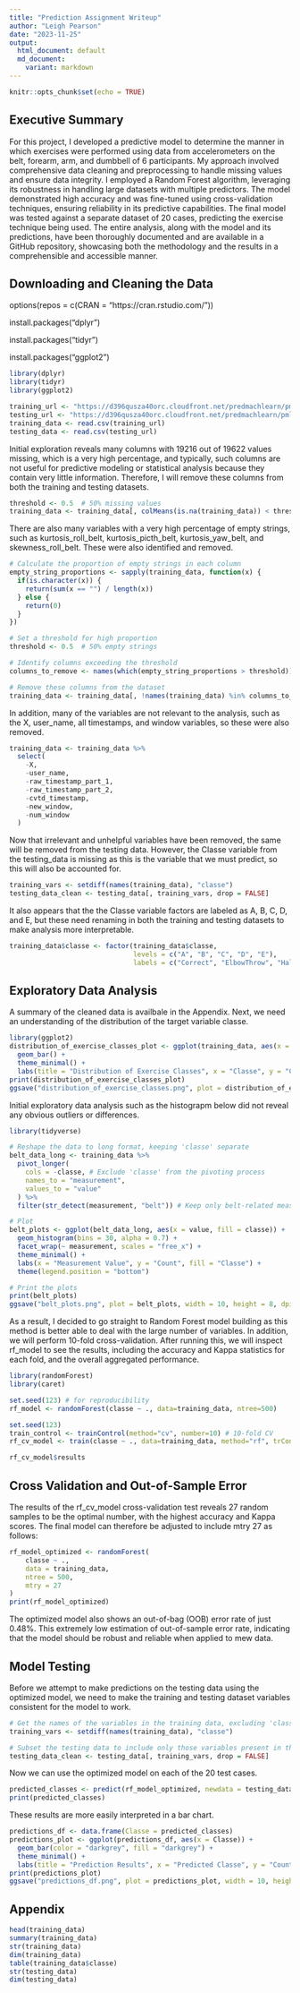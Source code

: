 ```yaml
---
title: "Prediction Assignment Writeup"
author: "Leigh Pearson"
date: "2023-11-25"
output:
  html_document: default
  md_document:
    variant: markdown
---
```


```r
knitr::opts_chunk$set(echo = TRUE)
```

## Executive Summary

For this project, I developed a predictive model to determine the manner in which exercises were performed using data from accelerometers on the belt, forearm, arm, and dumbbell of 6 participants. My approach involved comprehensive data cleaning and preprocessing to handle missing values and ensure data integrity. I employed a Random Forest algorithm, leveraging its robustness in handling large datasets with multiple predictors. The model demonstrated high accuracy and was fine-tuned using cross-validation techniques, ensuring reliability in its predictive capabilities. The final model was tested against a separate dataset of 20 cases, predicting the exercise technique being used. The entire analysis, along with the model and its predictions, have been thoroughly documented and are available in a GitHub repository, showcasing both the methodology and the results in a comprehensible and accessible manner.

## Downloading and Cleaning the Data 
options(repos = c(CRAN = "https://cran.rstudio.com/"))

install.packages("dplyr")

install.packages("tidyr")

install.packages("ggplot2")

```r
library(dplyr)
library(tidyr)
library(ggplot2)

training_url <- "https://d396qusza40orc.cloudfront.net/predmachlearn/pml-training.csv"
testing_url <- "https://d396qusza40orc.cloudfront.net/predmachlearn/pml-testing.csv"
training_data <- read.csv(training_url)
testing_data <- read.csv(testing_url)
```

Initial exploration reveals many columns with 19216 out of 19622 values missing, which is a very high percentage, and typically, such columns are not useful for predictive modeling or statistical analysis because they contain very little information. Therefore, I will remove these columns from both the training and testing datasets.

```r
threshold <- 0.5  # 50% missing values
training_data <- training_data[, colMeans(is.na(training_data)) < threshold]
```

There are also many variables with a very high percentage of empty strings, such as kurtosis_roll_belt, kurtosis_picth_belt, kurtosis_yaw_belt, and skewness_roll_belt. These were also identified and removed.

```r
# Calculate the proportion of empty strings in each column
empty_string_proportions <- sapply(training_data, function(x) {
  if(is.character(x)) {
    return(sum(x == "") / length(x))
  } else {
    return(0)
  }
})

# Set a threshold for high proportion
threshold <- 0.5  # 50% empty strings

# Identify columns exceeding the threshold
columns_to_remove <- names(which(empty_string_proportions > threshold))

# Remove these columns from the dataset
training_data <- training_data[, !names(training_data) %in% columns_to_remove]
```

In addition, many of the variables are not relevant to the analysis, such as the X, user_name, all timestamps, and window variables, so these were also removed.

```r
training_data <- training_data %>%
  select(
    -X,
    -user_name,
    -raw_timestamp_part_1,
    -raw_timestamp_part_2,
    -cvtd_timestamp,
    -new_window,
    -num_window
  )
```

Now that irrelevant and unhelpful variables have been removed, the same will be removed from the testing data. However, the Classe variable from the testing_data is missing as this is the variable that we must predict, so this will also be accounted for.

```r
training_vars <- setdiff(names(training_data), "classe")
testing_data_clean <- testing_data[, training_vars, drop = FALSE]
```

It also appears that the the Classe variable factors are labeled as A, B, C, D, and E, but these need renaming in both the training and testing datasets to make analysis more interpretable.

```r
training_data$classe <- factor(training_data$classe,
                               levels = c("A", "B", "C", "D", "E"),
                               labels = c("Correct", "ElbowThrow", "HalfLift", "HalfLower", "HipThrow"))
```

## Exploratory Data Analysis

A summary of the cleaned data is availbale in the Appendix. Next, we need an understanding of the distribution of the target variable classe.

```r
library(ggplot2)
distribution_of_exercise_classes_plot <- ggplot(training_data, aes(x = classe)) +
  geom_bar() +
  theme_minimal() +
  labs(title = "Distribution of Exercise Classes", x = "Classe", y = "Count")
print(distribution_of_exercise_classes_plot)  
ggsave("distribution_of_exercise_classes.png", plot = distribution_of_exercise_classes_plot, width = 10, height = 6, dpi = 300)
```

Initial exploratory data analysis such as the histograpm below did not reveal any obvious outliers or differences.

```r
library(tidyverse)

# Reshape the data to long format, keeping 'classe' separate
belt_data_long <- training_data %>%
  pivot_longer(
    cols = -classe, # Exclude 'classe' from the pivoting process
    names_to = "measurement",
    values_to = "value"
  ) %>%
  filter(str_detect(measurement, "belt")) # Keep only belt-related measurements

# Plot
belt_plots <- ggplot(belt_data_long, aes(x = value, fill = classe)) +
  geom_histogram(bins = 30, alpha = 0.7) +
  facet_wrap(~ measurement, scales = "free_x") +
  theme_minimal() +
  labs(x = "Measurement Value", y = "Count", fill = "Classe") +
  theme(legend.position = "bottom")

# Print the plots
print(belt_plots)
ggsave("belt_plots.png", plot = belt_plots, width = 10, height = 8, dpi = 300)
```

As a result, I decided to go straight to Random Forest model building as this method is better able to deal with the large number of variables. In addition, we will perform 10-fold cross-validation. After running this, we will inspect rf_model to see the results, including the accuracy and Kappa statistics for each fold, and the overall aggregated performance.

```r
library(randomForest)
library(caret)

set.seed(123) # for reproducibility
rf_model <- randomForest(classe ~ ., data=training_data, ntree=500)

set.seed(123)
train_control <- trainControl(method="cv", number=10) # 10-fold CV
rf_cv_model <- train(classe ~ ., data=training_data, method="rf", trControl=train_control, ntree=500)

rf_cv_model$results
```

## Cross Validation and Out-of-Sample Error

The results of the rf_cv_model cross-validation test reveals 27 random samples to be the optimal number, with the highest accuracy and Kappa scores. The final model can therefore be adjusted to include mtry 27 as follows:

```r
rf_model_optimized <- randomForest(
    classe ~ ., 
    data = training_data, 
    ntree = 500, 
    mtry = 27
)
print(rf_model_optimized)
```

The optimized model also shows an out-of-bag (OOB) error rate of just 0.48%. This extremely low estimation of out-of-sample error rate, indicating that the model should be robust and reliable when applied to mew data.

## Model Testing

Before we attempt to make predictions on the testing data using the optimized model, we need to make the training and testing dataset variables consistent for the model to work.

```r
# Get the names of the variables in the training data, excluding 'classe'
training_vars <- setdiff(names(training_data), "classe")

# Subset the testing data to include only those variables present in the training data
testing_data_clean <- testing_data[, training_vars, drop = FALSE]
```

Now we can use the optimized model on each of the 20 test cases.

```r
predicted_classes <- predict(rf_model_optimized, newdata = testing_data_clean)
print(predicted_classes)
```

These results are more easily interpreted in a bar chart.

```r
predictions_df <- data.frame(Classe = predicted_classes)
predictions_plot <- ggplot(predictions_df, aes(x = Classe)) + 
  geom_bar(color = "darkgrey", fill = "darkgrey") + 
  theme_minimal() + 
  labs(title = "Prediction Results", x = "Predicted Classe", y = "Count")
print(predictions_plot)
ggsave("predictions_df.png", plot = predictions_plot, width = 10, height = 6, dpi = 300)
```

## Appendix

```r
head(training_data)
summary(training_data)
str(training_data)
dim(training_data)
table(training_data$classe)
str(testing_data)
dim(testing_data)
```


